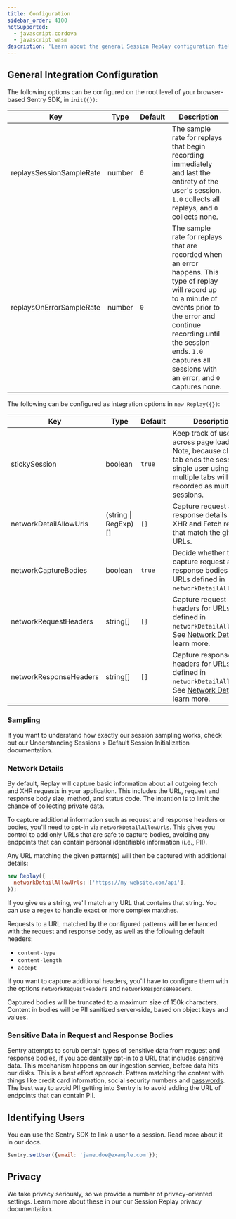 ```yaml
---
title: Configuration
sidebar_order: 4100
notSupported:
  - javascript.cordova
  - javascript.wasm
description: 'Learn about the general Session Replay configuration fields.'
---
```


<Include name="beta-note-session-replay.mdx" />

## General Integration Configuration

The following options can be configured on the root level of your browser-based Sentry SDK, in `init({})`:

| Key                      | Type   | Default | Description                                                                                                                                                                                                                                                       |
| ------------------------ | ------ | ------- | ----------------------------------------------------------------------------------------------------------------------------------------------------------------------------------------------------------------------------------------------------------------- |
| replaysSessionSampleRate | number | `0`     | The sample rate for replays that begin recording immediately and last the entirety of the user's session. `1.0` collects all replays, and `0` collects none.                                                                                                      |
| replaysOnErrorSampleRate | number | `0`     | The sample rate for replays that are recorded when an error happens. This type of replay will record up to a minute of events prior to the error and continue recording until the session ends. `1.0` captures all sessions with an error, and `0` captures none. |

The following can be configured as integration options in `new Replay({})`:

| Key                    | Type                 | Default | Description                                                                                                                                                   |
| ---------------------- | -------------------- | ------- | ------------------------------------------------------------------------------------------------------------------------------------------------------------- |
| stickySession          | boolean              | `true`  | Keep track of users across page loads. Note, because closing a tab ends the session, a single user using multiple tabs will be recorded as multiple sessions. |
| networkDetailAllowUrls | (string \| RegExp)[] | `[]`    | Capture request and response details for XHR and Fetch requests that match the given URLs.                                                                    |
| networkCaptureBodies   | boolean              | `true`  | Decide whether to capture request and response bodies for URLs defined in `networkDetailAllowUrls`.                                                           |
| networkRequestHeaders  | string[]             | `[]`    | Capture request headers for URLs defined in `networkDetailAllowUrls`. See [Network Details](#network-details) to learn more.                                                                               |
| networkResponseHeaders | string[]             | `[]`    | Capture response headers for URLs defined in `networkDetailAllowUrls`. See [Network Details](#network-details) to learn more.                                                                              |

### Sampling

If you want to understand how exactly our session sampling works, check out our <PlatformLink to="/session-replay/understanding-sessions/#default-session-initialization">Understanding Sessions > Default Session Initialization</PlatformLink> documentation.

### Network Details

By default, Replay will capture basic information about all outgoing fetch and XHR requests in your application. This includes the URL, request and response body size, method, and status code. The intention is to limit the chance of collecting private data.

To capture additional information such as request and response headers or bodies, you'll need to opt-in via `networkDetailAllowUrls`. This gives you control to add only URLs that are safe to capture bodies, avoiding any endpoints that can contain personal identifiable information (i.e., PII).

Any URL matching the given pattern(s) will then be captured with additional details:

```javascript
new Replay({
  networkDetailAllowUrls: ['https://my-website.com/api'],
});
```

If you give us a string, we'll match any URL that contains that string. You can use a regex to handle exact or more complex matches.

Requests to a URL matched by the configured patterns will be enhanced with the request and response body, as well as the following default headers:

* `content-type`
* `content-length`
* `accept`

If you want to capture additional headers, you'll have to configure them with the options `networkRequestHeaders` and `networkResponseHeaders`.

<Note>
  Captured bodies will be truncated to a maximum size of 150k characters. Content in
  bodies will be PII sanitized server-side, based on object keys and values.
</Note>

### Sensitive Data in Request and Response Bodies

Sentry attempts to scrub certain types of sensitive data from request and response bodies, if you accidentally opt-in to a URL that includes sensitive data. This mechanism happens on our ingestion service, before data hits our disks. This is a best effort approach. Pattern matching the content with things like credit card information, social security numbers and [passwords](https://github.com/search?q=repo%3Agetsentry%2Frelay%20PASSWORD_KEY_REGEX&type=code). The best way to avoid PII getting into Sentry is to avoid adding the URL of endpoints that can contain PII.

## Identifying Users

You can use the Sentry SDK to link a user to a session. Read more about it in our <PlatformLink to="/enriching-events/identify-user">docs</PlatformLink>.

```javascript
Sentry.setUser({email: 'jane.doe@example.com'});
```

## Privacy

We take privacy seriously, so we provide a number of privacy-oriented settings. Learn more about these in our our <PlatformLink to="/session-replay/privacy/#privacy-configuration">Session Replay privacy documentation</PlatformLink>.
